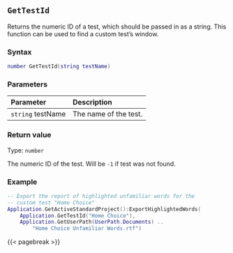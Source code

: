 ## `GetTestId`

Returns the numeric ID of a test, which should be passed in as a string.
This function can be used to find a custom test's window.

### Syntax {-}

``` .lua
number GetTestId(string testName)
```

### Parameters {-}

**Parameter** | **Description**
| :-- | :-- |
`string` testName | The name of the test.

### Return value {-}

Type: `number`

The numeric ID of the test. Will be `-1` if test was not found.

### Example {-}

``` .lua
-- Export the report of highlighted unfamiliar words for the
-- custom test "Home Choice"
Application.GetActiveStandardProject():ExportHighlightedWords(
    Application.GetTestId("Home Choice"), 
    Application.GetUserPath(UserPath.Documents) ..
        "Home Choice Unfamiliar Words.rtf")
```

{{< pagebreak >}}
